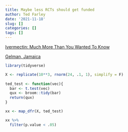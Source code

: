 ```yaml
---
title: Maybe less RCTs should get funded
author: Ted Farley
date: '2021-11-18'
slug: []
categories: []
tags: []
---
```

[Ivermectin: Much More Than You Wanted To Know](https://astralcodexten.substack.com/p/ivermectin-much-more-than-you-wanted)

[Gelman, Jamaica](https://statmodeling.stat.columbia.edu/2014/08/08/estimated-effect-early-childhood-intervention-downgraded-42-25/)

```r
library(tidyverse)

X <- replicate(10**3, rnorm(24, .1, 1), simplify = F)
  
ted_test <- function(vec){
  bar <- t.test(vec)
  qux <- broom::tidy(bar)
  return(qux)
}

xx <- map_dfr(X, ted_test)

xx %>% 
  filter(p.value < .05)
```

